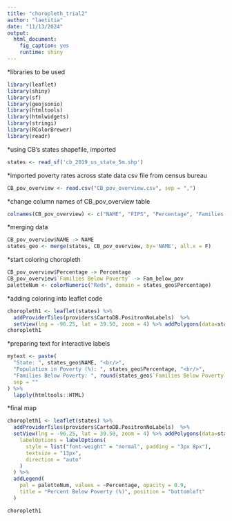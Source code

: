 ```yaml
---
title: "choropleth_trial2"
author: "laetitia"
date: "11/13/2024"
output: 
  html_document: 
    fig_caption: yes
    runtime: shiny
---
```


*libraries to be used

```r
library(leaflet)
library(shiny)
library(sf)
library(geojsonio)
library(htmltools)
library(htmlwidgets)
library(stringi)
library(RColorBrewer)
library(readr)

```

*using CB's states shapefile, imported

```r
states <- read_sf('cb_2019_us_state_5m.shp')
```

*imported poverty rates across state data csv file from census bureau

```r
CB_pov_overview <- read.csv("CB_pov_overview.csv", sep = ",")
```

*change column names of CB_pov_overview table

```r
colnames(CB_pov_overview) <- c("NAME", "FIPS", "Percentage", "Families Below Poverty", "Rank within US" )
```

*merging data

```r
CB_pov_overview$NAME -> NAME
states_geo <- merge(states, CB_pov_overview, by='NAME', all.x = F)

```

*start coloring choropleth

```r
CB_pov_overview$Percentage -> Percentage
CB_pov_overview$`Families Below Poverty` -> Fam_below_pov
paletteNum <- colorNumeric("Reds", domain = states_geo$Percentage)
```

*adding coloring into leaflet code

```r

choropleth1 <- leaflet(states) %>%
  addProviderTiles(providers$CartoDB.PositronNoLabels)  %>% 
  setView(lng = -96.25, lat = 39.50, zoom = 4) %>% addPolygons(data=states_geo, color = 'white', weight = 1, smoothFactor = .3, fillOpacity = .75,fillColor = ~ paletteNum(Percentage))
choropleth1

```

*preparing text for interactive labels

```r
mytext <- paste(
  "State: ", states_geo$NAME, "<br/>",
  "Population in Poverty (%): ", states_geo$Percentage, "<br/>",
  "Families Below Poverty: ", round(states_geo$`Families Below Poverty`, 2),
  sep = ""
) %>%
  lapply(htmltools::HTML)

```

*final map

```r
choropleth1 <- leaflet(states) %>%
  addProviderTiles(providers$CartoDB.PositronNoLabels)  %>% 
  setView(lng = -96.25, lat = 39.50, zoom = 4) %>% addPolygons(data=states_geo, color = 'white', weight = 1, smoothFactor = .3, fillOpacity = .75,fillColor = ~ paletteNum(Percentage), label = mytext,
    labelOptions = labelOptions(
      style = list("font-weight" = "normal", padding = "3px 8px"),
      textsize = "13px",
      direction = "auto"
    )
  ) %>%
  addLegend(
    pal = paletteNum, values = ~Percentage, opacity = 0.9,
    title = "Percent Below Poverty (%)", position = "bottomleft"
  )

choropleth1
```
